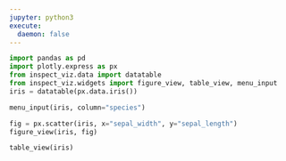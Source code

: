 ```yaml
---
jupyter: python3  
execute:
  daemon: false
---
```


```python
import pandas as pd
import plotly.express as px
from inspect_viz.data import datatable
from inspect_viz.widgets import figure_view, table_view, menu_input
iris = datatable(px.data.iris())
```

```python
menu_input(iris, column="species")
```

```python
fig = px.scatter(iris, x="sepal_width", y="sepal_length")
figure_view(iris, fig)
```

```python
table_view(iris)
```

